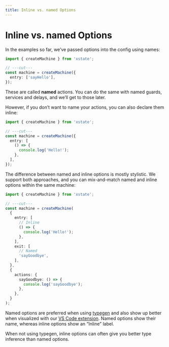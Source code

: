 ```yaml
---
title: Inline vs. named Options
---
```


# Inline vs. named Options

<!-- deps: ["options-api"] -->

In the examples so far, we’ve passed options into the config using names:

```ts twoslash
import { createMachine } from 'xstate';

// ---cut---
const machine = createMachine({
  entry: ['sayHello'],
});
```

These are called **named** actions. You can do the same with named guards, services and delays, and we’ll get to those later.

However, if you don’t want to name your actions, you can also declare them inline:

```ts twoslash
import { createMachine } from 'xstate';

// ---cut---
const machine = createMachine({
  entry: [
    () => {
      console.log('Hello!');
    },
  ],
});
```

The difference between named and inline options is mostly stylistic. We support both approaches, and you can mix-and-match named and inline options within the same machine:

```ts twoslash
import { createMachine } from 'xstate';

// ---cut---
const machine = createMachine(
  {
    entry: [
      // Inline
      () => {
        console.log('Hello!');
      },
    ],
    exit: [
      // Named
      'sayGoodbye',
    ],
  },
  {
    actions: {
      sayGoodbye: () => {
        console.log('sayGoodbye');
      },
    },
  }
);
```

Named options are preferred when using [typegen](/typescript/typegen) and also show up better when visualized with our [VS Code extension](/tools/ide-extensions). Named options show their name, whereas inline options show an “Inline” label.

When not using typegen, inline options can often give you better type inference than named options.

